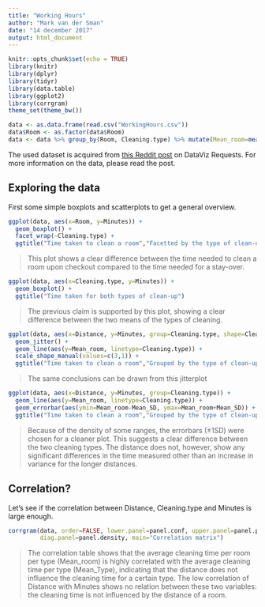 ---
title: "Working Hours"
author: "Mark van der Sman"
date: "14 december 2017"
output: html_document
---

```{r setup, include=FALSE}
knitr::opts_chunk$set(echo = TRUE)
library(knitr)
library(dplyr)
library(tidyr)
library(data.table)
library(ggplot2)
library(corrgram)
theme_set(theme_bw())
```

```{r data, echo=FALSE}
data <- as.data.frame(read.csv("WorkingHours.csv"))
data$Room <- as.factor(data$Room)
data <- data %>% group_by(Room, Cleaning.type) %>% mutate(Mean_room=mean(Minutes), Mean_SD=sd(Minutes)) %>% group_by(Cleaning.type) %>% mutate(Mean_Type=mean(Minutes)) %>% arrange(Distance)
```

The used dataset is acquired from [this Reddit post](https://www.reddit.com/r/DataVizRequests/comments/7jqso6/request_i_would_like_to_have_some_simple_graphs/) on DataViz Requests. For more information on the data, please read the post.

## Exploring the data

First some simple boxplots and scatterplots to get a general overview.

```{r explore1, echo=FALSE}
ggplot(data, aes(x=Room, y=Minutes)) +
  geom_boxplot() +
  facet_wrap(~Cleaning.type) +
  ggtitle("Time taken to clean a room","Facetted by the type of clean-up")
```

> This plot shows a clear difference between the time needed to clean a room upon checkout compared to the time needed for a stay-over.

```{r explore2, echo=FALSE}
ggplot(data, aes(x=Cleaning.type, y=Minutes)) +
  geom_boxplot() +
  ggtitle("Time taken for both types of clean-up")
```

> The previous claim is supported by this plot, showing a clear difference between the two means of the types of cleaning.

```{r explore3, echo=FALSE}
ggplot(data, aes(x=Distance, y=Minutes, group=Cleaning.type, shape=Cleaning.type)) +
  geom_jitter() +
  geom_line(aes(y=Mean_room, linetype=Cleaning.type)) +
  scale_shape_manual(values=c(3,1)) +
  ggtitle("Time taken to clean a room","Grouped by the type of clean-up")
```

> The same conclusions can be drawn from this jitterplot

```{r explore4, echo=FALSE}
ggplot(data, aes(x=Distance, y=Minutes, group=Cleaning.type)) +
  geom_line(aes(y=Mean_room, linetype=Cleaning.type)) +
  geom_errorbar(aes(ymin=Mean_room-Mean_SD, ymax=Mean_room+Mean_SD)) +
  ggtitle("Time taken to clean a room","Grouped by the type of clean-up")
```

> Because of the density of some ranges, the errorbars (&#177;1SD) were chosen for a cleaner plot. This suggests a clear difference between the two cleaning types. The distance does not, however, show any significant differences in the time measured other than an increase in variance for the longer distances.

## Correlation?

Let's see if the correlation between Distance, Cleaning.type and Minutes is large enough.

```{r corrgram, echo=FALSE}
corrgram(data, order=FALSE, lower.panel=panel.conf, upper.panel=panel.pts,
         diag.panel=panel.density, main="Correlation matrix")
```

> The correlation table shows that the average cleaning time per room per type (Mean_room) is highly correlated with the average cleaning time per type (Mean_Type), indicating that the distance does not influence the cleaning time for a certain type. The low correlation of Distance with Minutes shows no relation between these two variables: the cleaning time is not influenced by the distance of a room.
